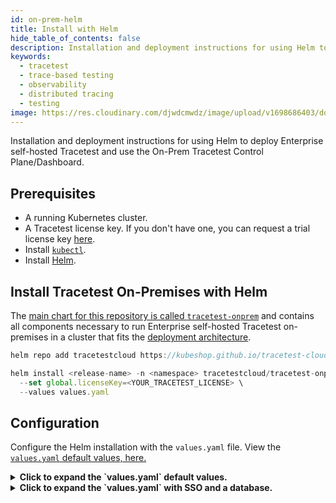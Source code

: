 ```yaml
---
id: on-prem-helm
title: Install with Helm
hide_table_of_contents: false
description: Installation and deployment instructions for using Helm to deploy Enterprise self-hosted Tracetest and use the On-Prem Tracetest Control Plane / Dashboard.
keywords:
  - tracetest
  - trace-based testing
  - observability
  - distributed tracing
  - testing
image: https://res.cloudinary.com/djwdcmwdz/image/upload/v1698686403/docs/Blog_Thumbnail_14_rsvkmo.jpg
---
```


Installation and deployment instructions for using Helm to deploy Enterprise self-hosted Tracetest and use the On-Prem Tracetest Control Plane/Dashboard.

## Prerequisites

- A running Kubernetes cluster.
- A Tracetest license key. If you don't have one, you can request a trial license key [here](https://tracetest.io/on-prem-installation).
- Install [`kubectl`](https://kubernetes.io/docs/tasks/tools/#kubectl).
- Install [Helm](https://helm.sh/).

## Install Tracetest On-Premises with Helm

The [main chart for this repository is called `tracetest-onprem`](https://github.com/kubeshop/tracetest-cloud-charts/tree/main/charts/tracetest-onprem) and contains all components necessary to run Enterprise self-hosted Tracetest on-premises in a cluster that fits the [deployment architecture](/install/deployment-architecture).

```js title="Terminal"
helm repo add tracetestcloud https://kubeshop.github.io/tracetest-cloud-charts --force-update  && \

helm install <release-name> -n <namespace> tracetestcloud/tracetest-onprem \
  --set global.licenseKey=<YOUR_TRACETEST_LICENSE> \
  --values values.yaml
```

## Configuration

Configure the Helm installation with the `values.yaml` file. View the [`values.yaml` default values, here.](https://github.com/kubeshop/tracetest-cloud-charts/blob/main/charts/tracetest-onprem/values.yaml)

<details>
  <summary>
    <b>Click to expand the `values.yaml` default values.</b>
  </summary>

```yaml
global:
  # License Key provided by Tracetest team to run this instance. Default: `""`
  licenseKey: ""
  
  # This value defines if clients should expect a valid SSL certificate from the server. If you are using a self-signed certificate, you should set this to false. Default: `true`
  validCertificate: true
  
  # Pull secrets name used to fetch images from a private registry if needed. If set empty, this chart will use the public registry. For more details see: https://kubernetes.io/docs/tasks/configure-pod-container/pull-image-private-registry/ Default: `""`
  imagePullSecret: ""
  # Registry name used to fetch images. If set empty, this chart will use the public registry. For more details see: https://kubernetes.io/docs/tasks/configure-pod-container/pull-image-private-registry/ Default: `""`
  tracetestImageRegistry: ""

  sso:
    google:
      # Google OAuth2 client ID. You can get these from the Google Developer Console. Default: `""`
      clientID: "" 
      # Google OAuth2 secret. You can get these from the Google Developer Console. Default: `""`
      clientSecret: ""
    github:
      # Github OAuth2 client ID. You can get these from the Github Developer Console. Default: `"example client ID"`
      clientID: "Ov23li8WMwQlvjFNNiCy"
      # Github OAuth2 secret. You can get these from the Github Developer Console. Default: `"example client secret"`
      clientSecret: "e317c15e43909757d1e75e78373d130c374f6601"

  # If you don't want to use the default NATS server, you can specify your own NATS server here
  # natsEndpointOverride: "://nats:4222"

  postgresql:
    auth:
      # Postgres host address. Default: `""`
      host: ""
      # Postgres username that Tracetest APIs will use. Default: `""`
      username: ""
      # Postgres password that Tracetest APIs will use. Default: `""`
      password: ""
      # Postgres database name for Tracetest OnPrem. Default: `"tracetest"`
      database: "tracetest"
      # Postgres port. Default: `"5432"`
      port: "5432"
    
  mongodb:
    auth:
      # MongoDB connection protocol. Default: `"mongodb"`
      protocol: "mongodb"
      # MongoDB host address. Default: `""`
      host: ""
      # MongoDB username that Tracetest APIs will use. Default: `""`
      username: ""
      # MongoDB password that Tracetest APIs will use. Default: `""`
      password: ""
      # MongoDB database name for Tracetest OnPrem. Default: `"tracetest"`
      database: ""
      # MongoDB connection options as a key-value object. Default: `"{}"`
      options: {}

  
  # URLs section with addresses used by clients to connect to the Tracetest OnPrem instance
  urls:
    protocol: &protocol "https"
    port: &port "30000"
    rootDomain: &rootDomain "tracetest.localdev"
    cookieDomain: *rootDomain
    
    web:
      protocol: *protocol
      hostname: *rootDomain
      port: *port
      path: "/"
    
    api:
      protocol: *protocol
      hostname: *rootDomain
      port: *port
      path: "/api"

    auth:
      protocol: *protocol
      hostname: *rootDomain
      port: *port
      path: "/auth"
    
    agents:
      domain: *rootDomain
      port: *port
    
    controlPlane:
      protocol: *protocol
      hostname: *rootDomain
      port: *port
      path: "/"

nats:
  enabled: true
  
  config:
    jetstream:
      enabled: true
      fileStore:
        enabled: true
        dir: /data
        pvc:
          enabled: true
          size: 10Gi
      memoryStore:
          enabled: true
          maxSize: 1Gi

    natsBox:
      container:
        env:
          # different from k8s units, suffix must be B, KiB, MiB, GiB, or TiB
          # should be ~90% of memory limit
          GOMEMLIMIT: 900MiB
        merge:
          # recommended limit is at least 2 CPU cores and 8Gi Memory for production JetStream clusters
          resources:
            requests:
              cpu: 250m # one entire CPU
              memory: 1Gi
            limits:
              memory: 1Gi
```

</details>

<details>
  <summary>
    <b>Click to expand the `values.yaml` with SSO and a database.</b>
  </summary>

```yaml
global:
  validCertificate: false # defines if the certificate is generated by an external issuer of if the self-signed issuer is used

  urls:
    protocol: &protocol "https"
    port: &port "30000" 
    rootDomain: &rootDomain "tracetest.mydomain.com" # DNS that the users will use to access the Tracetest
    cookieDomain: *rootDomain
    
    web:
      protocol: *protocol
      hostname: *rootDomain
      port: *port
    
    api:
      protocol: *protocol
      hostname: *rootDomain
      port: *port

    auth:
      protocol: *protocol
      hostname: *rootDomain
      port: *port
    
    agents:
      domain: *rootDomain
      port: *port
    
    controlPlane:
      protocol: *protocol
      hostname: *rootDomain
      port: *port

  postgresql:
    auth:
      host: "path.to.my.postgres.instance"
      username: "some-pg-user"
      password: "some-pg-password"
      database: "tracetest"

  mongodb:
    auth:
      protocol: "mongodb"
      host: "path.to.my.mongodb.instance"
      username: "some-mongo-user"
      password: "some-mongo-password"
      database: "tracetest"
      options:
        retryWrites: "true"
        authSource: admin
```

</details>
